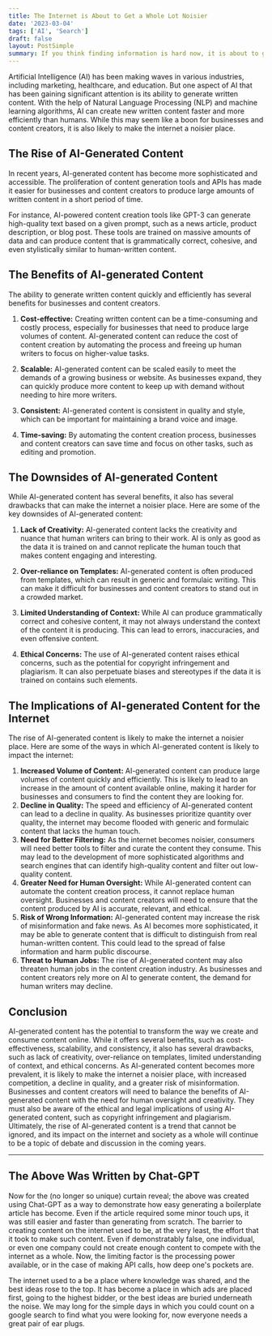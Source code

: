 ```yaml
---
title: The Internet is About to Get a Whole Lot Noisier
date: '2023-03-04'
tags: ['AI', 'Search']
draft: false
layout: PostSimple
summary: If you think finding information is hard now, it is about to get a whole lot harder. Artificial intelligence can create content at a scale that we haven't seen before, and a lot of it is going to be nothing but noise.
---
```


Artificial Intelligence (AI) has been making waves in various industries, including marketing, healthcare, and education. But one aspect of AI that has been gaining significant attention is its ability to generate written content. With the help of Natural Language Processing (NLP) and machine learning algorithms, AI can create new written content faster and more efficiently than humans. While this may seem like a boon for businesses and content creators, it is also likely to make the internet a noisier place.

## The Rise of AI-Generated Content

In recent years, AI-generated content has become more sophisticated and accessible. The proliferation of content generation tools and APIs has made it easier for businesses and content creators to produce large amounts of written content in a short period of time.

For instance, AI-powered content creation tools like GPT-3 can generate high-quality text based on a given prompt, such as a news article, product description, or blog post. These tools are trained on massive amounts of data and can produce content that is grammatically correct, cohesive, and even stylistically similar to human-written content.

## The Benefits of AI-generated Content

The ability to generate written content quickly and efficiently has several benefits for businesses and content creators.

1. **Cost-effective:** Creating written content can be a time-consuming and costly process, especially for businesses that need to produce large volumes of content. AI-generated content can reduce the cost of content creation by automating the process and freeing up human writers to focus on higher-value tasks.

2. **Scalable:** AI-generated content can be scaled easily to meet the demands of a growing business or website. As businesses expand, they can quickly produce more content to keep up with demand without needing to hire more writers.

3. **Consistent:** AI-generated content is consistent in quality and style, which can be important for maintaining a brand voice and image.

4. **Time-saving:** By automating the content creation process, businesses and content creators can save time and focus on other tasks, such as editing and promotion.

## The Downsides of AI-generated Content

While AI-generated content has several benefits, it also has several drawbacks that can make the internet a noisier place. Here are some of the key downsides of AI-generated content:

1. **Lack of Creativity:** AI-generated content lacks the creativity and nuance that human writers can bring to their work. AI is only as good as the data it is trained on and cannot replicate the human touch that makes content engaging and interesting.

2. **Over-reliance on Templates:** AI-generated content is often produced from templates, which can result in generic and formulaic writing. This can make it difficult for businesses and content creators to stand out in a crowded market.

3. **Limited Understanding of Context:** While AI can produce grammatically correct and cohesive content, it may not always understand the context of the content it is producing. This can lead to errors, inaccuracies, and even offensive content.

4. **Ethical Concerns:** The use of AI-generated content raises ethical concerns, such as the potential for copyright infringement and plagiarism. It can also perpetuate biases and stereotypes if the data it is trained on contains such elements.

## The Implications of AI-generated Content for the Internet

The rise of AI-generated content is likely to make the internet a noisier place. Here are some of the ways in which AI-generated content is likely to impact the internet:

1. **Increased Volume of Content:** AI-generated content can produce large volumes of content quickly and efficiently. This is likely to lead to an increase in the amount of content available online, making it harder for businesses and consumers to find the content they are looking for.
2. **Decline in Quality:** The speed and efficiency of AI-generated content can lead to a decline in quality. As businesses prioritize quantity over quality, the internet may become flooded with generic and formulaic content that lacks the human touch.
3. **Need for Better Filtering:** As the internet becomes noisier, consumers will need better tools to filter and curate the content they consume. This may lead to the development of more sophisticated algorithms and search engines that can identify high-quality content and filter out low-quality content.
4. **Greater Need for Human Oversight:** While AI-generated content can automate the content creation process, it cannot replace human oversight. Businesses and content creators will need to ensure that the content produced by AI is accurate, relevant, and ethical.
5. **Risk of Wrong Information:** AI-generated content may increase the risk of misinformation and fake news. As AI becomes more sophisticated, it may be able to generate content that is difficult to distinguish from real human-written content. This could lead to the spread of false information and harm public discourse.
6. **Threat to Human Jobs:** The rise of AI-generated content may also threaten human jobs in the content creation industry. As businesses and content creators rely more on AI to generate content, the demand for human writers may decline.

## Conclusion

AI-generated content has the potential to transform the way we create and consume content online. While it offers several benefits, such as cost-effectiveness, scalability, and consistency, it also has several drawbacks, such as lack of creativity, over-reliance on templates, limited understanding of context, and ethical concerns. As AI-generated content becomes more prevalent, it is likely to make the internet a noisier place, with increased competition, a decline in quality, and a greater risk of misinformation. Businesses and content creators will need to balance the benefits of AI-generated content with the need for human oversight and creativity. They must also be aware of the ethical and legal implications of using AI-generated content, such as copyright infringement and plagiarism. Ultimately, the rise of AI-generated content is a trend that cannot be ignored, and its impact on the internet and society as a whole will continue to be a topic of debate and discussion in the coming years.

<hr></hr>

## The Above Was Written by Chat-GPT

Now for the (no longer so unique) curtain reveal; the above was created using Chat-GPT as a way to demonstrate how easy generating a boilerplate article has become. Even if the article required some minor touch ups, it was still easier and faster than generating from scratch. The barrier to creating content on the internet used to be, at the very least, the effort that it took to make such content. Even if demonstratably false, one individual, or even one company could not create enough content to compete with the internet as a whole. Now, the limiting factor is the processing power available, or in the case of making API calls, how deep one's pockets are.

The internet used to a be a place where knowledge was shared, and the best ideas rose to the top. It has become a place in which ads are placed first, going to the highest bidder, or the best ideas are buried underneath the noise. We may long for the simple days in which you could count on a google search to find what you were looking for, now everyone needs a great pair of ear plugs.
